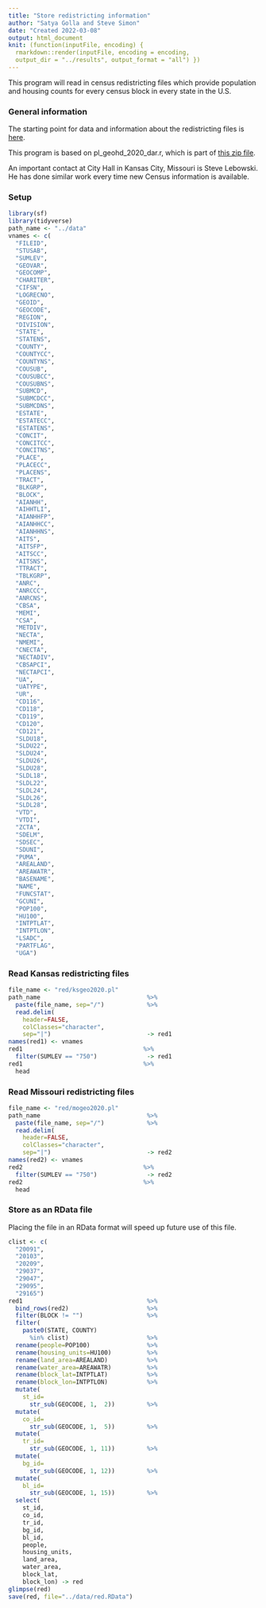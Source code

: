 ```yaml
---
title: "Store redistricting information"
author: "Satya Golla and Steve Simon"
date: "Created 2022-03-08"
output: html_document
knit: (function(inputFile, encoding) {
  rmarkdown::render(inputFile, encoding = encoding,
  output_dir = "../results", output_format = "all") })  
---
```


This program will read in census redistricting files
which provide population and housing counts for
every census block in every state in the U.S.

### General information

The starting point for data and information about
the redistricting files is [here][c_red].

This program is based on pl_geohd_2020_dar.r, 
which is part of [this zip file][c_rcode].

[c_red]: https://www.census.gov/programs-surveys/decennial-census/about/rdo/summary-files.html
[c_rcode]: https://www2.census.gov/programs-surveys/decennial/rdo/about/2020-census-program/Phase3/SupportMaterials/2020PL_R_import_scripts.zip

An important contact at City Hall in Kansas City, Missouri is Steve Lebowski. He has done similar work every time new Census information is available.

### Setup

```r
library(sf)
library(tidyverse)
path_name <- "../data"
vnames <- c(
  "FILEID", 
  "STUSAB", 
  "SUMLEV", 
  "GEOVAR", 
  "GEOCOMP", 
  "CHARITER", 
  "CIFSN", 
  "LOGRECNO", 
  "GEOID", 
  "GEOCODE",
  "REGION",
  "DIVISION",
  "STATE",
  "STATENS",
  "COUNTY",
  "COUNTYCC",
  "COUNTYNS",
  "COUSUB",
  "COUSUBCC",
  "COUSUBNS",
  "SUBMCD",
  "SUBMCDCC",
  "SUBMCDNS",
  "ESTATE",
  "ESTATECC",
  "ESTATENS", 
  "CONCIT",
  "CONCITCC",
  "CONCITNS",
  "PLACE",
  "PLACECC",
  "PLACENS",
  "TRACT",
  "BLKGRP",
  "BLOCK", 
  "AIANHH",
  "AIHHTLI",
  "AIANHHFP",
  "AIANHHCC",
  "AIANHHNS",
  "AITS",
  "AITSFP",
  "AITSCC",
  "AITSNS",
  "TTRACT",
  "TBLKGRP",
  "ANRC",
  "ANRCCC",
  "ANRCNS",
  "CBSA",
  "MEMI",
  "CSA",
  "METDIV",
  "NECTA",
  "NMEMI",
  "CNECTA",
  "NECTADIV",
  "CBSAPCI",
  "NECTAPCI",
  "UA",
  "UATYPE",
  "UR",
  "CD116",
  "CD118",
  "CD119", 
  "CD120", 
  "CD121", 
  "SLDU18", 
  "SLDU22", 
  "SLDU24", 
  "SLDU26", 
  "SLDU28", 
  "SLDL18", 
  "SLDL22",
  "SLDL24",
  "SLDL26",
  "SLDL28",
  "VTD",
  "VTDI",
  "ZCTA",
  "SDELM",
  "SDSEC",
  "SDUNI",
  "PUMA",
  "AREALAND",
  "AREAWATR",
  "BASENAME",
  "NAME",
  "FUNCSTAT",
  "GCUNI",
  "POP100",
  "HU100",
  "INTPTLAT",
  "INTPTLON",
  "LSADC",
  "PARTFLAG",
  "UGA")
```

### Read Kansas redistricting files

```r
file_name <- "red/ksgeo2020.pl"
path_name                              %>%
  paste(file_name, sep="/")            %>%
  read.delim(
    header=FALSE, 
    colClasses="character", 
    sep="|")                           -> red1
names(red1) <- vnames
red1                                  %>%
  filter(SUMLEV == "750")              -> red1
red1                                  %>%
  head
```

### Read Missouri redistricting files

```r
file_name <- "red/mogeo2020.pl"
path_name                              %>%
  paste(file_name, sep="/")            %>%
  read.delim(
    header=FALSE, 
    colClasses="character", 
    sep="|")                           -> red2
names(red2) <- vnames
red2                                  %>%
  filter(SUMLEV == "750")              -> red2
red2                                  %>%
  head
```

### Store as an RData file

Placing the file in an RData format will speed up future use of this file.

```r
clist <- c(
  "20091",
  "20103",
  "20209",
  "29037",
  "29047",
  "29095",
  "29165")
red1                                   %>%
  bind_rows(red2)                      %>%
  filter(BLOCK != "")                  %>%
  filter(
    paste0(STATE, COUNTY) 
      %in% clist)                      %>%
  rename(people=POP100)                %>%
  rename(housing_units=HU100)          %>%
  rename(land_area=AREALAND)           %>%
  rename(water_area=AREAWATR)          %>%
  rename(block_lat=INTPTLAT)           %>%
  rename(block_lon=INTPTLON)           %>%
  mutate(
    st_id=
      str_sub(GEOCODE, 1,  2))         %>%
  mutate(
    co_id=
      str_sub(GEOCODE, 1,  5))         %>%
  mutate(
    tr_id=
      str_sub(GEOCODE, 1, 11))         %>%
  mutate(
    bg_id=
      str_sub(GEOCODE, 1, 12))         %>%
  mutate(
    bl_id=
      str_sub(GEOCODE, 1, 15))         %>%
  select(
    st_id,
    co_id,
    tr_id,
    bg_id,
    bl_id,
    people,
    housing_units,
    land_area,
    water_area,
    block_lat,
    block_lon) -> red
glimpse(red)
save(red, file="../data/red.RData")
```
